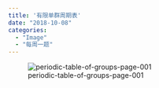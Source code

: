 ```yaml
---
title: '有限单群周期表'
date: "2018-10-08"
categories:
  - "Image"
  - "每周一题"
---
```


![periodic-table-of-groups-page-001](https://dalaoliblog.wordpress.com/wp-content/uploads/2018/10/periodic-table-of-groups-page-001.jpg)